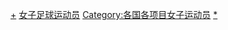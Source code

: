 {{Categories by country|nocat}}

[[Category:各国足球运动员|+]]
[[Category:女子足球运动员|]]
[[Category:各国各项目女子运动员|Category:各国各项目女子运动员]]
[[Category:各國女子足球|*]]